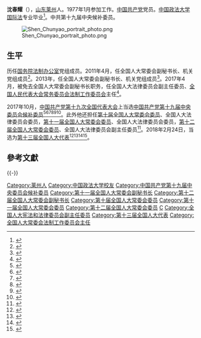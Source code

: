 '''沈春耀'''（{{bd|1960年||}}），[[山东|山东]][[莱州市|莱州]]人。1977年1月参加工作。[[中国共产党|中国共产党]]党员。[[中国政法大学|中国政法大学]][[国际法|国际法]]专业毕业<ref name=lifa>{{Cite book | author = 史敏、沈春耀、胡可明 主编  | title = 立法项目实例评析 | location =  | publisher = 中国法制出版社 | date =1998年  | pages =  | ISBN =  | accessdate =  | url =  | language =  | quote =  }}</ref>。中共第十九届中央候补委员。

[[File:Shen_Chunyao_portrait_photo.png|thumb]]
== 生平 ==
历任[[国务院法制办公室|国务院法制办公室]]党组成员。2011年4月，任全国人大常委会副秘书长、机关党组成员<ref name=shenliu>{{Cite web  |url =http://npc.people.com.cn/GB/14461318.html  |title =任命沈春耀、刘水生为全国人大常委会副秘书长  |author =  |date =2011-04-22  |publisher =人民网  |language =  |accessdate =  |quote =  |archive-url =https://web.archive.org/web/20200430164152/http://npc.people.com.cn/GB/14461318.html  |archive-date =2020-04-30  |dead-url =yes  }}</ref>。2013年，任全国人大常委会副秘书长、机关党组成员<ref>{{cite news|title=全国人大代表信息-沈春耀|url=http://210.82.31.1:8084/delegate/viewDelegate.action?dbid=121273|accessdate=2013-04-05|newspaper=全国人大网|archive-url=https://web.archive.org/web/20130713114656/http://www.npc.gov.cn/delegate/viewDelegate.action?dbid=121273|archive-date=2013-07-13|dead-url=yes}}</ref>。2017年4月，被免去全国人大常委会副秘书长职务，任全国人大法律委员会副主任委员、[[全国人民代表大会常务委员会法制工作委员会|全国人民代表大会常务委员会法制工作委员会]]主任<ref>{{cite news|title=全国人大常委会任免沈春耀、姜异康、王宪魁、夏宝龙、李适等职务|url=http://district.ce.cn/newarea/sddy/201704/27/t20170427_22412536.shtml|accessdate=2017-04-28|newspaper=中国经济网|archive-date=2017-04-29|archive-url=https://web.archive.org/web/20170429000317/http://district.ce.cn/newarea/sddy/201704/27/t20170427_22412536.shtml|dead-url=no}}</ref>。

2017年10月，[[中国共产党第十九次全国代表大会|中国共产党第十九次全国代表大会]]上当选[[中国共产党第十九届中央委员会候补委员列表|中国共产党第十九届中央委员会候补委员]]<ref>{{cite news|title=中国共产党第十九届中央委员会候补委员名单（172名）|url=https://news.gmw.cn/2017-10/25/content_26593954.htm|accessdate=2021-09-06|work=光明日报|agency=光明网|archive-date=2021-08-18|archive-url=https://web.archive.org/web/20210818074600/https://news.gmw.cn/2017-10/25/content_26593954.htm|dead-url=no}}</ref><ref>{{cite news |title=十九届中央委员、候补委员、中央纪委委员名单 |url=http://news.cri.cn/20171024/f3e85cce-38bb-818d-ce36-bd4c66d0d4c6.html |accessdate=2021-09-06 |work=国际在线 |agency=国际在线 |archive-date=2021-08-18 |archive-url=https://web.archive.org/web/20210818074542/http://news.cri.cn/20171024/f3e85cce-38bb-818d-ce36-bd4c66d0d4c6.html |dead-url=no }}</ref><ref>{{cite news |title=十九大受权发布：中国共产党第十九届中央委员会候补委员名单 |url=http://www.xinhuanet.com//politics/19cpcnc/2017-10/24/c_1121848883.htm |accessdate=2021-09-06 |work=新华网 |agency=新华网 |archive-date=2018-12-09 |archive-url=https://web.archive.org/web/20181209124324/http://www.xinhuanet.com//politics/19cpcnc/2017-10/24/c_1121848883.htm |dead-url=no }}</ref><ref>{{cite news|title=中国共产党第十九届中央委员会候补委员名单|url=http://guoqing.china.com.cn/zy/2018-03/01/content_50628437.htm|accessdate=2021-09-06|work=中国网|agency=中国网|archive-date=2021-08-18|archive-url=https://web.archive.org/web/20210818074045/http://guoqing.china.com.cn/zy/2018-03/01/content_50628437.htm|dead-url=no}}</ref><ref>{{cite news |title=中国共产党第十九届中央委员会候补委员名单 |url=http://www.gov.cn/guoqing/2017-10/24/content_5432328.htm |accessdate=2021-09-06 |work=中国政府网 |agency=中国政府网 |archive-date=2020-08-05 |archive-url=https://web.archive.org/web/20200805131505/http://www.gov.cn/guoqing/2017-10/24/content_5432328.htm |dead-url=no }}</ref><ref>{{cite news |title=中国共产党第十九届中央委员会候补委员名单 |url=https://china.huanqiu.com/article/9CaKrnK5yXI |accessdate=2021-09-06 |work=环球网 |agency=环球网 |archive-date=2021-08-18 |archive-url=https://web.archive.org/web/20210818074045/https://china.huanqiu.com/article/9CaKrnK5yXI |dead-url=no }}</ref>。此外他还担任[[第十屆全國人民代表大會常務委員會|第十届]][[全國人大常委|全国人大常委会委员]]、全国人大法律委员会委员，[[第十一屆全國人民代表大會常務委員會|第十一届全国人大常委会委员]]、全国人大法律委员会委员，[[第十二屆全國人民代表大會常務委員會|第十二届全国人大常委会委员]]、全国人大法律委员会副主任委员<ref name=xinxi>{{cite news|title=全国人大代表信息-沈春耀|url=http://210.82.31.1:8084/delegate/viewDelegate.action?dbid=111292|accessdate=2013-04-05|newspaper=全国人大网|archive-url=https://web.archive.org/web/20130310144743/http://www.npc.gov.cn/delegate/viewDelegate.action?dbid=111292|archive-date=2013-03-10|dead-url=yes}}</ref>。2018年2月24日，当选为[[第十三届全国人大代表|第十三届全国人大代表]]<ref>{{Cite web|title=（受权发布）中华人民共和国第十三届全国人民代表大会代表名单-中新网|url=http://www.chinanews.com/gn/2018/02-25/8453959.shtml|accessdate=2021-02-19|work=[[中国新闻网|中国新闻网]]|archive-date=2018-02-27|archive-url=https://web.archive.org/web/20180227031724/http://www.chinanews.com/gn/2018/02-25/8453959.shtml|dead-url=no}}</ref><ref>{{cite web | title=中华人民共和国第十三届全国人民代表大会代表名单 | website=[[光明网_(中国)|光明网]] | date=2018-02-25 | url=https://news.gmw.cn/2018-02/25/content_27792557.htm | language=zh | access-date=2021-02-19 | archive-date=2021-10-19 | archive-url=https://web.archive.org/web/20211019124618/https://news.gmw.cn/2018-02/25/content_27792557.htm | dead-url=no }}</ref><ref>{{cite web | title=第十三届全国人民代表大会代表名单（2980名） | website=[[澎湃新闻|澎湃新闻]]-The Paper | url=https://www.thepaper.cn/newsDetail_forward_2008905 | language=zh | access-date=2021-02-19 | archive-date=2018-03-23 | archive-url=https://web.archive.org/web/20180323190049/https://www.thepaper.cn/newsDetail_forward_2008905 | dead-url=no }}</ref><ref>{{cite web | title=中华人民共和国第十三届全国人民代表大会代表名单 | website=[[中国网|中国网]] | date=2018-02-25 | url=http://news.china.com.cn/2018-02/25/content_50599587.htm | language=zh | access-date=2021-02-19 | archive-date=2021-02-21 | archive-url=https://web.archive.org/web/20210221201146/http://news.china.com.cn/2018-02/25/content_50599587.htm | dead-url=no }}</ref>。

== 參考文獻 ==
{{Reflist}}

{{-}}
{{start box}}
{{s-par|prc-npc}}
{{s-before|[[李飛_(官員)|李飛]]|rows=2}}
{{s-title|[[全国人民代表大会常务委员会香港特别行政区基本法委员会|全国人民代表大会常务委员会香港特别行政区基本法委员会]]主任|2018年3月—}}
{{s-inc|rows=2}}
{{s-title|[[全国人民代表大会常务委员会澳门特别行政区基本法委员会|全国人民代表大会常务委员会澳门特别行政区基本法委员会]]主任|2018年3月—}}
{{s-end}}

[[Category:莱州人|Category:莱州人]]
[[Category:中国政法大学校友|Category:中国政法大学校友]]
[[Category:中国共产党第十九届中央委员会候补委员|Category:中国共产党第十九届中央委员会候补委员]]
[[Category:第十一届全国人大常委会副秘书长|Category:第十一届全国人大常委会副秘书长]]
[[Category:第十二届全国人大常委会副秘书长|Category:第十二届全国人大常委会副秘书长]]
[[Category:第十届全国人大常委会委员|Category:第十届全国人大常委会委员]]
[[Category:第十一届全国人大常委会委员|Category:第十一届全国人大常委会委员]]
[[Category:第十二届全国人大常委会委员|Category:第十二届全国人大常委会委员]]
[[Category:沈姓|C]]
[[Category:全国人大宪法和法律委员会副主任委员|Category:全国人大宪法和法律委员会副主任委员]]
[[Category:第十三届全国人大代表|Category:第十三届全国人大代表]]
[[Category:全国人大常委会法制工作委员会主任|Category:全国人大常委会法制工作委员会主任]]